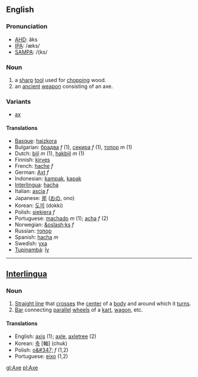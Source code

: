 ==English==
===Pronunciation===
*[[w:AHD|AHD]]: ăks
*[[w:IPA|IPA]]: /æks/
*[[w:SAMPA|SAMPA]]: /{ks/

===Noun===
# a [[sharp]] [[tool]] used for [[chop]]ping wood.
# an [[ancient]] [[weapon]] consisting of an axe.

===Variants===
*[[ax]]

====Translations====
*[[Basque]]: [[haizkora]]
*Bulgarian: [[брадва]] ''f'' (1), [[секира]] ''f'' (1), [[топор]] ''m'' (1)
*Dutch: [[bijl]] ''m'' (1), [[hakbijl]] ''m'' (1)
*Finnish: [[kirves]]
*French: [[hache]] ''f''
*German: [[Axt]] ''f''
*Indonesian: [[kampak]], [[kapak]]
*[[Interlingua]]: [[hacha]]
*Italian: [[ascia]] ''f''
*Japanese: [[斧]] ([[おの]], ono)
*Korean: [[도끼]] (dokki)
*Polish: [[siekiera]] ''f''
*Portuguese: [[machado]] ''m'' (1); [[acha]] ''f'' (2)
*Norwegian: [[&oslash;ks]] ''f''
*Russian: [[топор]]
*Spanish: [[hacha]] ''m''
*Swedish: [[yxa]]
*[[Tupinambá]]: [[îy]]

----

==[[Interlingua]]==

===Noun===
#[[Straight line]] that [[cross]]es the [[center]] of a [[body]] and around which it [[turn]]s.
#[[Bar]] connecting [[parallel]] [[wheel]]s of a [[kart]], [[wagon]], etc.

====Translations====
*English: [[axis]] (1); [[axle]], [[axletree]] (2)
*Korean: [[축]] [軸] (chuk)
*Polish: [[o&#347;]] ''f'' (1,2)
*Portuguese: [[eixo]] (1,2)

[[gl:Axe]]
[[pl:Axe]]